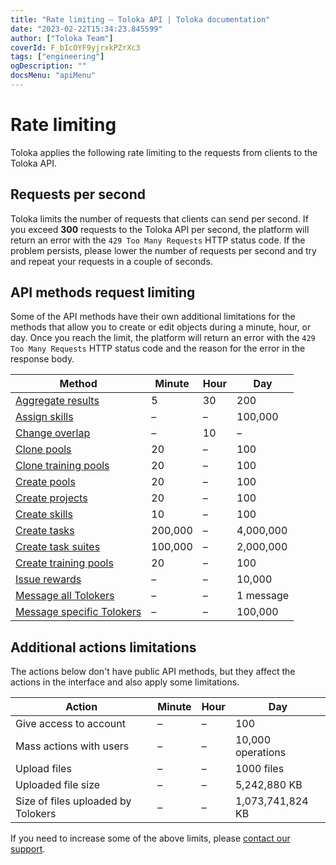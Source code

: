 ```yaml
---
title: "Rate limiting — Toloka API | Toloka documentation"
date: "2023-02-22T15:34:23.845599"
author: ["Toloka Team"]
coverId: F_bIcOYF9yjrxkPZrXc3
tags: ["engineering"]
ogDescription: ""
docsMenu: "apiMenu"
---
```


# Rate limiting

Toloka applies the following rate limiting to the requests from clients to the Toloka API.

## Requests per second

Toloka limits the number of requests that clients can send per second. If you exceed **300** requests to the Toloka API per second, the platform will return an error with the `429 Too Many Requests` HTTP status code. If the problem persists, please lower the number of requests per second and try and repeat your requests in a couple of seconds.

## API methods request limiting

Some of the API methods have their own additional limitations for the methods that allow you to create or edit objects during a minute, hour, or day. Once you reach the limit, the platform will return an error with the `429 Too Many Requests` HTTP status code and the reason for the error in the response body.

Method | Minute | Hour | Day
------ | ------ | ---- | ---
[Aggregate results](/docs/api/aggregated-solutions) | 5 | 30 | 200
[Assign skills](/docs/api/set-skill) | – | – | 100,000
[Change overlap](/docs/api/edit-pool) | – | 10 | –
[Clone pools](/docs/api/clone-pool) | 20 | – | 100
[Clone training pools](/docs/api/clone-training) | 20 | – | 100
[Create pools](/docs/api/create-pool) | 20 | – | 100
[Create projects](/docs/api/create-prj) | 20 | – | 100
[Create skills](/docs/api/create-skill) | 10 | – | 100
[Create tasks](/docs/api/create-task) | 200,000 | – | 4,000,000
[Create task suites](/docs/api/create-task-suite) | 100,000 | – | 2,000,000
[Create training pools](/docs/api/create-training) | 20 | – | 100
[Issue rewards](/docs/api/create-bonus) | – | – | 10,000
[Message all Tolokers](/docs/api/message-send) | – | – | 1 message
[Message specific Tolokers](/docs/api/message-send) | – | – | 100,000

## Additional actions limitations

The actions below don't have public API methods, but they affect the actions in the interface and also apply some limitations.

Action | Minute | Hour | Day
------ | ------ | ---- | ---
Give access to account | – | – | 100
Mass actions with users | – | – | 10,000 operations
Upload files | – | – | 1000 files
Uploaded file size | – | – | 5,242,880 KB
Size of files uploaded by Tolokers | – | – | 1,073,741,824 KB

<Note mode="note" title="Note">

If you need to increase some of the above limits, please [contact our support](/docs/guide/troubleshooting/support).

</Note>
